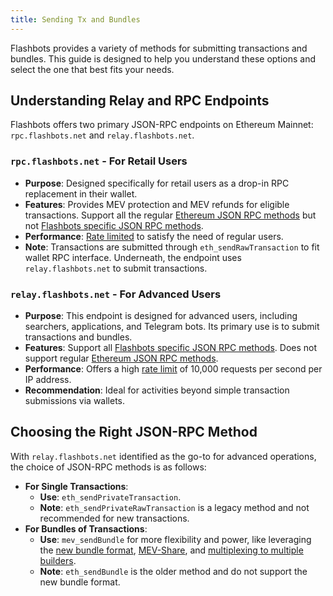 ```yaml
---
title: Sending Tx and Bundles
---
```


Flashbots provides a variety of methods for submitting transactions and bundles. This guide is designed to help you understand these options and select the one that best fits your needs.

## Understanding Relay and RPC Endpoints

Flashbots offers two primary JSON-RPC endpoints on Ethereum Mainnet: `rpc.flashbots.net` and `relay.flashbots.net`.

### `rpc.flashbots.net` - For Retail Users
- **Purpose**: Designed specifically for retail users as a drop-in RPC replacement in their wallet.
- **Features**: Provides MEV protection and MEV refunds for eligible transactions. Support all the regular [Ethereum JSON RPC methods](https://docs.infura.io/networks/ethereum/json-rpc-methods/) but not [Flashbots specific JSON RPC
methods](flashbots-auction/advanced/rpc-endpoint).
- **Performance**: [Rate limited](/flashbots-protect/additional-documentation/ratelimiting) to satisfy the need of regular users.
- **Note**: Transactions are submitted through `eth_sendRawTransaction` to fit wallet RPC interface. Underneath, the endpoint uses `relay.flashbots.net` to submit transactions.

### `relay.flashbots.net` - For Advanced Users
- **Purpose**: This endpoint is designed for advanced users, including searchers, applications, and Telegram bots. Its primary use is to submit transactions and bundles.
- **Features**: Support all [Flashbots specific JSON RPC methods](flashbots-auction/advanced/rpc-endpoint). Does not support regular [Ethereum JSON RPC methods](https://docs.infura.io/networks/ethereum/json-rpc-methods/).
- **Performance**: Offers a high [rate limit](flashbots-auction/advanced/rpc-endpoint) of 10,000 requests per second per IP address.
- **Recommendation**: Ideal for activities beyond simple transaction submissions via wallets.

## Choosing the Right JSON-RPC Method

With `relay.flashbots.net` identified as the go-to for advanced operations, the choice of JSON-RPC methods is as follows:

- **For Single Transactions**:
  - **Use**: `eth_sendPrivateTransaction`.
  - **Note**: `eth_sendPrivateRawTransaction` is a legacy method and not recommended for new transactions.
- **For Bundles of Transactions**:
  - **Use**: `mev_sendBundle` for more flexibility and power, like leveraging the [new bundle format](flashbots-mev-share/searchers/understanding-bundles), [MEV-Share](flashbots-mev-share/introduction), and [multiplexing to multiple builders](flashbots-auction/advanced/multiplexing).
  - **Note**: `eth_sendBundle` is the older method and do not support the new bundle format.
